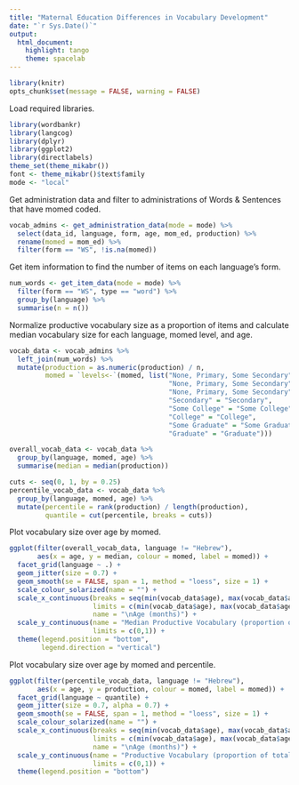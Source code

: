 ```yaml
---
title: "Maternal Education Differences in Vocabulary Development"
date: "`r Sys.Date()`"
output:
  html_document:
    highlight: tango
    theme: spacelab
---
```


```r
library(knitr)
opts_chunk$set(message = FALSE, warning = FALSE)
```

Load required libraries.
```r
library(wordbankr)
library(langcog)
library(dplyr)
library(ggplot2)
library(directlabels)
theme_set(theme_mikabr())
font <- theme_mikabr()$text$family
mode <- "local"
```

Get administration data and filter to administrations of Words & Sentences that have momed coded.
```r
vocab_admins <- get_administration_data(mode = mode) %>%
  select(data_id, language, form, age, mom_ed, production) %>%
  rename(momed = mom_ed) %>%
  filter(form == "WS", !is.na(momed))
```

Get item information to find the number of items on each language's form.
```r
num_words <- get_item_data(mode = mode) %>%
  filter(form == "WS", type == "word") %>%
  group_by(language) %>%
  summarise(n = n())
```

Normalize productive vocabulary size as a proportion of items and calculate median vocabulary size for each language, momed level, and age.
```r
vocab_data <- vocab_admins %>%
  left_join(num_words) %>%
  mutate(production = as.numeric(production) / n,
         momed = `levels<-`(momed, list("None, Primary, Some Secondary" = "None",
                                        "None, Primary, Some Secondary" = "Primary",
                                        "None, Primary, Some Secondary" = "Some Secondary",
                                        "Secondary" = "Secondary",
                                        "Some College" = "Some College",
                                        "College" = "College",
                                        "Some Graduate" = "Some Graduate",
                                        "Graduate" = "Graduate")))

overall_vocab_data <- vocab_data %>%
  group_by(language, momed, age) %>%
  summarise(median = median(production))

cuts <- seq(0, 1, by = 0.25)
percentile_vocab_data <- vocab_data %>%
  group_by(language, momed, age) %>%
  mutate(percentile = rank(production) / length(production),
         quantile = cut(percentile, breaks = cuts))
```

Plot vocabulary size over age by momed.
```r
ggplot(filter(overall_vocab_data, language != "Hebrew"),
       aes(x = age, y = median, colour = momed, label = momed)) +
  facet_grid(language ~ .) +
  geom_jitter(size = 0.7) +
  geom_smooth(se = FALSE, span = 1, method = "loess", size = 1) +
  scale_colour_solarized(name = "") +
  scale_x_continuous(breaks = seq(min(vocab_data$age), max(vocab_data$age), 2),
                     limits = c(min(vocab_data$age), max(vocab_data$age) + 1),
                     name = "\nAge (months)") +
  scale_y_continuous(name = "Median Productive Vocabulary (proportion of total words)\n",
                     limits = c(0,1)) +
  theme(legend.position = "bottom",
        legend.direction = "vertical")
```

Plot vocabulary size over age by momed and percentile.
```r
ggplot(filter(percentile_vocab_data, language != "Hebrew"),
       aes(x = age, y = production, colour = momed, label = momed)) +
  facet_grid(language ~ quantile) +
  geom_jitter(size = 0.7, alpha = 0.7) +
  geom_smooth(se = FALSE, span = 1, method = "loess", size = 1) +
  scale_colour_solarized(name = "") +
  scale_x_continuous(breaks = seq(min(vocab_data$age), max(vocab_data$age), 2),
                     limits = c(min(vocab_data$age), max(vocab_data$age) + 1),
                     name = "\nAge (months)") +
  scale_y_continuous(name = "Productive Vocabulary (proportion of total words)\n",
                     limits = c(0,1)) +
  theme(legend.position = "bottom")
```
